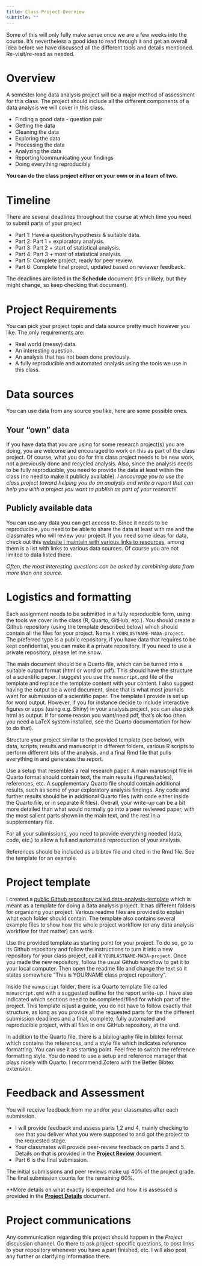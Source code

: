 ```yaml
---
title: Class Project Overview 
subtitle: ""
---
```


::: {.note}
Some of this will only fully make sense once we are a few weeks into
the course. It's nevertheless a good idea to read through it and get an
overall idea before we have discussed all the different tools and
details mentioned. Re-visit/re-read as needed.
:::

# Overview

A semester long data analysis project will be a major method of
assessment for this class. The project should include all the different
components of a data analysis we will cover in this class.

-   Finding a good data - question pair
-   Getting the data
-   Cleaning the data
-   Exploring the data
-   Processing the data
-   Analyzing the data
-   Reporting/communicating your findings
-   Doing everything reproducibly

**You can do the class project either on your own or in a team of two.**

# Timeline

There are several deadlines throughout the course at which time you need
to submit parts of your project

-   Part 1: Have a question/hypothesis & suitable data.
-   Part 2: Part 1 + exploratory analysis.
-   Part 3: Part 2 + start of statistical analysis.
-   Part 4: Part 3 + most of statistical analysis.
-   Part 5: Complete project, ready for peer review.
-   Part 6: Complete final project, updated based on reviewer feedback.

The deadlines are listed in the **Schedule** document (it's unlikely,
but they might change, so keep checking that document).

# Project Requirements

You can pick your project topic and data source pretty much however you
like. The only requirements are:

-   Real world (messy) data.
-   An interesting question.
-   An analysis that has not been done previously.
-   A fully reproducible and automated analysis using the tools we use
    in this class.

# Data sources

You can use data from any source you like, here are some possible ones.

## Your "own" data

If you have data that you are using for some research project(s) you are
doing, you are welcome and encouraged to work on this as part of the
class project. Of course, what you do for this class project needs to be
new work, not a previously done and recycled analysis. Also, since the
analysis needs to be fully reproducible, you need to provide the data at
least within the class (no need to make it publicly available). *I
encourage you to use the class project toward helping you do an analysis
and write a report that can help you with a project you want to publish
as part of your research!*

## Publicly available data

You can use any data you can get access to. Since it needs to be
reproducible, you need to be able to share the data at least with me and
the classmates who will review your project. If you need some ideas for
data, check out this [website I maintain with various links to
resources](https://andreashandel.github.io/research-and-teaching-resources/),
among them is a list with links to various data sources. Of course you
are not limited to data listed there.

*Often, the most interesting questions can be asked by combining data
from more than one source.*


# Logistics and formatting

Each assignment needs to be submitted in a fully reproducible form,
using the tools we cover in the class (R, Quarto, GitHub, etc.). You
should create a Github repository (using the template described below)
which should contain all the files for your project. Name it
`YOURLASTNAME-MADA-project`. The preferred type is a public repository,
if you have data that requires to be kept confidential, you can make it
a private repository. If you need to use a private repository, please
let me know.

The main document should be a Quarto file, which can be turned into a
suitable output format (html or word or pdf). This should have the
structure of a scientific paper. I suggest you use the `manscript.qmd`
file of the template and replace the template content with your content.
I also suggest having the output be a word document, since that is what
most journals want for submission of a scientific paper. The template I
provide is set up for word output. However, if you for instance decide
to include interactive figures or apps (using e.g. Shiny) in your
analysis project, you can also pick html as output. If for some reason
you want/need pdf, that's ok too (then you need a LaTeX system
installed, see the Quarto documentation for how to do that).

Structure your project similar to the provided template (see below),
with data, scripts, results and manuscript in different folders, various
R scripts to perform different bits of the analysis, and a final Rmd
file that pulls everything in and generates the report.

Use a setup that resembles a real research paper. A main manuscript file
in Quarto format should contain text, the main results (figures/tables),
references, etc. A supplementary Quarto file should contain additional
results, such as some of your exploratory analysis findings. Any code
and further results should be in additional Quarto files (with code
either inside the Quarto file, or in separate R files). Overall, your
write-up can be a bit more detailed than what would normally go into a
peer reviewed paper, with the most salient parts shown in the main text,
and the rest in a supplementary file.

For all your submissions, you need to provide everything needed (data,
code, etc.) to allow a full and automated reproduction of your analysis.

References should be included as a bibtex file and cited in the Rmd
file. See the template for an example.

# Project template

I created a [public Github repository called
data-analysis-template](https://github.com/ahgroup/data-analysis-template)
which is meant as a template for doing a data analysis project. It has
different folders for organizing your project. Various readme files are
provided to explain what each folder should contain. The template also
contains several example files to show how the whole project workflow
(or any data analysis workflow for that matter) can work.

Use the provided template as starting point for your project. To do so,
go to its Github repository and follow the instructions to turn it into a new repository for your class
project, call it `YOURLASTNAME-MADA-project`. Once you made the new
repository, follow the usual Github workflow to get it to your local
computer. Then open the readme file and change the text so it states
somewhere "This is YOURNAME class project repository".


Inside the `manuscript` folder, there is a Quarto template file called
`manuscript.qmd` with a suggested outline for the report write-up. I
have also indicated which sections need to be completed/filled for which
part of the project. This template is just a guide, you do not have to
follow exactly that structure, as long as you provide all the requested
parts for the the different submission deadlines and a final, complete,
fully automated and reproducible project, with all files in one GitHub
repository, at the end.

In addition to the Quarto file, there is a bibliography file in bibtex
format which contains the references, and a style file which indicates
reference formatting. You can use it as starting point. Feel free to
switch the reference formatting style. You do need to use a setup and
reference manager that plays nicely with Quarto. I recommend Zotero with the Better Bibtex extension.


# Feedback and Assessment

You will receive feedback from me and/or your classmates after each
submission.

-   I will provide feedback and assess parts 1,2 and 4, mainly checking
    to see that you deliver what you were supposed to and got the
    project to the requested stage.
-   Your classmates will provide peer-review feedback on parts 3 and 5.
    Details on that is provided in the [**Project Review**](/project/project-review.qmd) document.
-   Part 6 is the final submission.

The initial submissions and peer reviews make up 40% of the project
grade. The final submission counts for the remaining 60%.

**More details on what exactly is expected and how it is assessed is
provided in the [**Project Details**](/project/project-details.qmd) document.

# Project communications

Any communication regarding this project should happen in the *Project*
discussion channel. Go there to ask project-specific questions, to post
links to your repository whenever you have a part finished, etc. I will
also post any further or clarifying information there.
